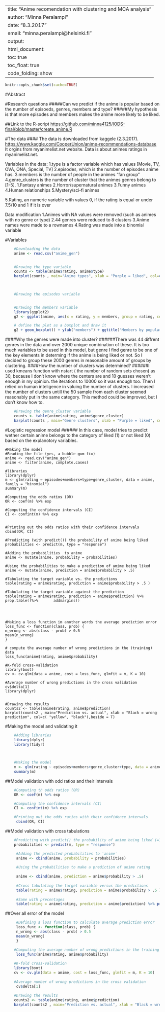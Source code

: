 
---
title: "Anime recomendation with clustering and MCA analysis"
author: "Minna Peralampi"
date: "8.3.2017"
email: "minna.peralampi@helsinki.fi"
output:
  html_document:
    toc: true
    toc_float: true
    code_folding: show
---
```r
knitr::opts_chunk$set(cache=TRUE)
```
#Abstract

#Research questions
#####Can we predict if the anime is popular based on the number of episoeds, genres, members and type?
#####My hypothesis is that more episodes and members makes the anime more likely to be liked. 

##Link to the R-script
<https://github.com/minna4125/IODS-final/blob/master/create_anime.R>

       
#The data
#### The data is downloaded from kaggele (2.3.2017).
<https://www.kaggle.com/CooperUnion/anime-recommendations-database>
It orgins from myanimelist.net website.
Data is about animes ratings in myanimelist.net.

Variables in the data:
1.type is a factor variable which has values [Movie, TV, OVA, ONA, Special, TV]
2.episodes, which is the number of episodes anime has.
3.members is the number of people in the animes "fan group"
4.genre_clusters is the number of cluster that the animes genres belong to [1-5].
  1.Fantasy animes
  2.Horror/supernatural animes
  3.Funny animes
  4.Human relationships
  5.Mystery/sci-fi animes
  
5.Rating, an numeric variable with values 0, if the rating is equal or under 7.5/10 and 1 if it is over


Data modification
  1.Animes with NA values were removed (such as animes with no genre or type)
  2.44 genres were reduced to 8 clusters 
  3.Anime names were made to a rownames
  4.Rating was made into a binomial variable
  
#Variables
```r
    #Downloading the data
    anime <- read.csv("anime_gen")

    
    #Drawing the type variable
    counts <- table(anime$rating, anime$type)
    barplot(counts , main="Anime types", xlab = "Purple = liked", col=c( "pink", "purple"))
  

    
    #Drawing the episodes variable


    #Drawing the members variable
    library(ggplot2)
    g2 <- ggplot(anime, aes(x = rating, y = members, group = rating, col=rating))

    # define the plot as a boxplot and draw it
    g2 + geom_boxplot() + ylab("members") + ggtitle("Members by popularity")+ xlim(-1,2)

```   

    
####Why the genres were made into cluster? 
######There was 44 diffrent genres in the data and over 2000 unique combination of these. It is too much variables to be used in this model, but genre I find genre to be one of the key elements in determing if the anime is being liked or not. So I decided to group these 2000 genres in reasonable amount of groups by clustering.
####How the number of clusters was determined? 
######I used kmeans function with nstart ( the number of random sets chosen) as 30, because I don't know where the centers are and 10 guesses weren't enough in my opinion. the  iterations to 10000 so it was enough too. Then I relied on human inteligence in valuing the number of clusters. I increased the number of clusters untill the 50 sample from each cluster seemed reasonably put in the same category. This method could be improved, but I don't know how to.
```r

    #Drawing the genre_cluster variable
    counts <- table(anime$rating, anime$genre_cluster)
    barplot(counts , main="Genre clusters", xlab = "Purple = liked", col=c( "pink", "purple"))
```  


#Logistic regression model
###### In this case, model tries to predict wether certain anime belongs to the category of liked (1) or not liked (0) based on the explanotory variables. 




    #Making the model
    #Reading the file (yes, a bubble gum fix)
    anime <- read.csv("anime_gen")
    anime <- filter(anime, complete.cases)
    
    #libraries
    library(dplyr)
    m <- glm(rating ~ episodes+members+type+genre_cluster, data = anime, family = "binomial")
    summary(m)
    
    #Computing the odds ratios (OR)
    OR <- coef(m) %>% exp

    #Computing the confidence intervals (CI)
    CI <- confint(m) %>% exp
    

    #Printing out the odds ratios with their confidence intervals
    cbind(OR, CI)

    #Predicting (with predict()) the probability of anime being liked
    probabilities <- predict(m, type = "response")

    #Adding the probabilities  to anime
    anime <- mutate(anime, probability = probabilities)

    #Using the probabilities to make a prediction of anime being liked
    anime <- mutate(anime, prediction = anime$probability > .5)

    #Tabulating the target variable vs. the predictions
    table(rating = anime$rating, prediction = anime$probability > .5 )
    
    #Tabulating the target variable against the prediction
    table(rating = anime$rating, prediction = anime$prediction) %>% prop.table()%>%       addmargins()



    
    #Making a loss function in another words the average prediction error
    loss_func <- function(class, prob) {
    n_wrong <- abs(class - prob) > 0.5
    mean(n_wrong)
    }

    # compute the average number of wrong predictions in the (training) data
    loss_func(anime$rating, anime$probability)

    #K-fold cross-validation
    library(boot)
    cv <- cv.glm(data = anime, cost = loss_func, glmfit = m, K = 10)

    #Average number of wrong predictions in the cross validation
    cv$delta[1]
    library(dplyr)
    
    
    #Drawing the results
    counts2 <- table(anime$rating, anime$prediction)
    barplot(counts2 , main="Prediction vs. actual", xlab = "Black = wrong prediction", col=c( "yellow", "black"),beside = T)



#Making the model and validating it

```r


   
    #Adding libraries
    library(dplyr)
    library(tidyr)
    
  

    #Making the model
    m <- glm(rating ~ episodes+members+genre_cluster+type, data = anime, family = "binomial")
    summary(m)
```


##Model validation with odd ratios and their intervals
```r
    #Computing th odds ratios (OR)
    OR <- coef(m) %>% exp

    #Computing the confidence intervals (CI)
    CI <- confint(m) %>% exp

    #Printing out the odds ratios with their confidence intervals
     cbind(OR, CI)
```

##Model validation with cross tabulations

```r
    #Predicting with predict() the probability of anime being liked (=1)
    probabilities <- predict(m, type = "response")

     #Adding the predicted probabilities to 'anime'
     anime <- cbind(anime, probability = probabilities)
 
     #Using the probabilities to make a prediction of anime rating
    
     anime <- cbind(anime, prediction = anime$probability > .5)
 
     #Cross tabulating the target variable versus the predictions
     table(rating = anime$rating, prediction = anime$probability > .5 )
     
     #Same with precentages
     table(rating = anime$rating, prediction = anime$prediction) %>% prop.table()%>%       addmargins()
```

##Over all error of the model

```r
     
     #Defining a loss function to calculate average prediction error
     loss_func <- function(class, prob) {
     n_wrong <- abs(class - prob) > 0.5
     mean(n_wrong)
     }

    #Computing the average number of wrong predictions in the training data
     loss_func(anime$rating, anime$probability)
     
    #K-fold cross-validation
    library(boot)
    cv <- cv.glm(data = anime, cost = loss_func, glmfit = m, K = 10)
    
    #Average number of wrong predictions in the cross validation
     cv$delta[1]
     
    #Drawing the results 
    counts2 <- table(anime$rating, anime$prediction)
    barplot(counts2 , main="Prediction vs. actual", xlab = "Black = wrong prediction", col=c( "yellow", "black"),beside = T)

   

```    



